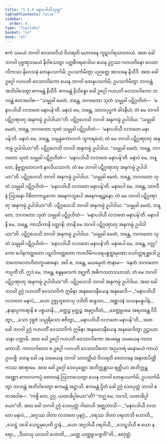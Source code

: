 ```yaml
---
title: "1.5.4 မနာပဒါယီသုတ္တ"
tableOfContents: false
sidebar:
  order: 4
type: "tipitaka"
basket: "su"
book: "a5"
---
```



<DynamicBreadcrumb />

<Division number="44" book="a5" e="ch" v="16" p="42">

<Paragraph number="247" book="a5">
ဧကံ သမယံ ဘဂဝါ ဝေသာလိယံ ဝိဟရတိ မဟာဝနေ ကူဋာဂါရသာလာယံ. အထ ခေါ ဘဂဝါ ပုဗ္ဗဏှသမယံ နိဝါသေတွာ ပတ္တစီဝရမာဒါယ ယေန ဥဂ္ဂဿ ဂဟပတိနော ဝေသာလိကဿ နိဝေသနံ တေနုပသင်္ကမိ; ဥပသင်္ကမိတွာ ပညတ္တေ အာသနေ နိသီဒိ. အထ ခေါ ဥဂ္ဂေါ ဂဟပတိ ဝေသာလိကော ယေန ဘဂဝါ တေနုပသင်္ကမိ; ဥပသင်္ကမိတွာ ဘဂဝန္တံ အဘိဝါဒေတွာ ဧကမန္တံ နိသီဒိ. ဧကမန္တံ နိသိန္နော ခေါ ဥဂ္ဂေါ ဂဟပတိ ဝေသာလိကော ဘဂဝန္တံ ဧတဒဝေါစ—
</Paragraph>

<Paragraph number="248" book="a5">
“သမ္မုခါ မေတံ, ဘန္တေ, ဘဂဝတော သုတံ သမ္မုခါ ပဋိဂ္ဂဟိတံ—  ‘မနာပဒါယီ လဘတေ မနာပန်’တိ. မနာပံ မေ, ဘန္တေ, သာလပုပ္ဖကံ ခါဒနီယံ; တံ မေ ဘဂဝါ ပဋိဂ္ဂဏှာတု အနုကမ္ပံ ဥပါဒါယာ”တိ. ပဋိဂ္ဂဟေသိ ဘဂဝါ အနုကမ္ပံ ဥပါဒါယ.
</Paragraph>

<Paragraph number="249" book="a5">
“သမ္မုခါ မေတံ, ဘန္တေ, ဘဂဝတော သုတံ သမ္မုခါ ပဋိဂ္ဂဟိတံ—  ‘မနာပဒါယီ လဘတေ မနာပန်’တိ. မနာပံ မေ, ဘန္တေ, သမ္ပန္နကောလကံ သူကရမံသံ; တံ မေ ဘဂဝါ ပဋိဂ္ဂဏှာတု အနုကမ္ပံ ဥပါဒါယာ”တိ. ပဋိဂ္ဂဟေသိ ဘဂဝါ အနုကမ္ပံ ဥပါဒါယ.
</Paragraph>

<Paragraph number="250" book="a5">
“သမ္မုခါ မေတံ, ဘန္တေ, ဘဂဝတော သုတံ သမ္မုခါ ပဋိဂ္ဂဟိတံ—  ‘မနာပဒါယီ လဘတေ မနာပန်’တိ. မနာပံ မေ, ဘန္တေ, နိဗ္ဗတ္တတေလကံ နာလိယသာကံ; တံ မေ ဘဂဝါ ပဋိဂ္ဂဏှာတု အနုကမ္ပံ ဥပါဒါယာ”တိ. ပဋိဂ္ဂဟေသိ ဘဂဝါ အနုကမ္ပံ ဥပါဒါယ.
</Paragraph>

<Paragraph number="251" book="a5">
“သမ္မုခါ မေတံ, ဘန္တေ, ဘဂဝတော သုတံ သမ္မုခါ ပဋိဂ္ဂဟိတံ—  ‘မနာပဒါယီ လဘတေ မနာပန်’တိ. မနာပေါ မေ, ဘန္တေ, သာလီနံ ဩဒနော ဝိစိတကာဠကော အနေကသူပေါ အနေကဗျဉ္ဇနော; တံ မေ ဘဂဝါ ပဋိဂ္ဂဏှာတု အနုကမ္ပံ ဥပါဒါယာ”တိ. ပဋိဂ္ဂဟေသိ ဘဂဝါ အနုကမ္ပံ ဥပါဒါယ.
</Paragraph>

<Paragraph number="252" book="a5">
“သမ္မုခါ မေတံ, ဘန္တေ, ဘဂဝတော သုတံ သမ္မုခါ ပဋိဂ္ဂဟိတံ—  ‘မနာပဒါယီ လဘတေ မနာပန်’တိ. မနာပါနိ မေ, ဘန္တေ, ကာသိကာနိ ဝတ္ထာနိ; တာနိ မေ ဘဂဝါ ပဋိဂ္ဂဏှာတု အနုကမ္ပံ ဥပါဒါယာ”တိ. ပဋိဂ္ဂဟေသိ ဘဂဝါ အနုကမ္ပံ ဥပါဒါယ.
</Paragraph>

<Paragraph number="253" book="a5">
“သမ္မုခါ မေတံ, ဘန္တေ, ဘဂဝတော သုတံ သမ္မုခါ ပဋိဂ္ဂဟိတံ—  ‘မနာပဒါယီ လဘတေ မနာပန်’တိ. မနာပေါ မေ, ဘန္တေ, ပလ္လင်္ကော ဂေါနကတ္ထတော ပဋလိကတ္ထတော ကဒလိမိဂပဝရပစ္စတ္ထရဏော သော်တ္တရစ္ဆဒေါ ဥဘတောလောဟိတကူပဓာနော. အပိ စ, ဘန္တေ, မယမ္ပေတံ ဇာနာမ—  ‘နေတံ ဘဂဝတော ကပ္ပတီ’တိ. ဣဒံ မေ, ဘန္တေ, စန္ဒနဖလကံ အဂ္ဃတိ အဓိကသတသဟဿံ; တံ မေ ဘဂဝါ ပဋိဂ္ဂဏှာတု အနုကမ္ပံ ဥပါဒါယာ”တိ. ပဋိဂ္ဂဟေသိ ဘဂဝါ အနုကမ္ပံ ဥပါဒါယ. အထ ခေါ ဘဂဝါ ဥဂ္ဂံ ဂဟပတိံ ဝေသာလိကံ ဣမိနာ အနုမောဒနီယေန အနုမောဒိ—
</Paragraph>

<Paragraph number="254" type="verses" book="a5">
_“မနာပဒါယီ လဘတေ မနာပံ,_  
_ယော ဥဇ္ဇုဘူတေသု ဒဒါတိ ဆန္ဒသာ;_  
_အစ္ဆာဒနံ သယနမန္နပါနံ,_  
_နာနာပ္ပကာရာနိ စ ပစ္စယာနိ._  

</Paragraph>

<Paragraph number="255" type="verses" book="a5">
_စတ္တဉ္စ မုတ္တဉ္စ အနုဂ္ဂဟီတံ,_  
_ခေတ္တူပမေ အရဟန္တေ ဝိဒိတွာ;_  
_သော ဒုစ္စဇံ သပ္ပုရိသော စဇိတွာ,_  
_မနာပဒါယီ လဘတေ မနာပန်”တိ._  

</Paragraph>

<Paragraph number="256" book="a5">
အထ ခေါ ဘဂဝါ ဥဂ္ဂံ ဂဟပတိံ ဝေသာလိကံ ဣမိနာ အနုမောဒနီယေန အနုမောဒိတွာ ဥဋ္ဌာယာသနာ ပက္ကာမိ.
</Paragraph>

<Paragraph number="257" book="a5">
အထ ခေါ ဥဂ္ဂေါ ဂဟပတိ ဝေသာလိကော အပရေန သမယေန ကာလမကာသိ. ကာလင်္ကတော စ ဥဂ္ဂေါ ဂဟပတိ ဝေသာလိကော အညတရံ မနောမယံ ကာယံ ဥပပဇ္ဇိ. တေန ခေါ ပန သမယေန ဘဂဝါ သာဝတ္ထိယံ ဝိဟရတိ ဇေတဝနေ အနာထပိဏ္ဍိကဿ အာရာမေ. အထ ခေါ ဥဂ္ဂေါ ဒေဝပုတ္တော အဘိက္ကန္တာယ ရတ္တိယာ အဘိက္ကန္တဝဏ္ဏော ကေဝလကပ္ပံ ဇေတဝနံ ဩဘာသေတွာ ယေန ဘဂဝါ တေနုပသင်္ကမိ; ဥပသင်္ကမိတွာ ဘဂဝန္တံ အဘိဝါဒေတွာ ဧကမန္တံ အဋ္ဌာသိ. ဧကမန္တံ ဌိတံ ခေါ ဥဂ္ဂံ ဒေဝပုတ္တံ ဘဂဝါ ဧတဒဝေါစ—  “ကစ္စိ တေ, ဥဂ္ဂ, ယထာဓိပ္ပါယော”တိ? “တဂ္ဃ မေ, ဘဂဝါ, ယထာဓိပ္ပါယော”တိ. အထ ခေါ ဘဂဝါ ဥဂ္ဂံ ဒေဝပုတ္တံ ဂါထာဟိ အဇ္ဈဘာသိ—
</Paragraph>

<Paragraph number="258" type="verses" book="a5">
_“မနာပဒါယီ လဘတေ မနာပံ,_  
_အဂ္ဂဿ ဒါတာ လဘတေ ပုနဂ္ဂံ;_  
_ဝရဿ ဒါတာ ဝရလာဘိ ဟောတိ,_  
_သေဋ္ဌံ ဒဒေါ သေဋ္ဌမုပေတိ ဌာနံ._  

</Paragraph>

<Paragraph number="259" type="verses" book="a5">
_ယော အဂ္ဂဒါယီ ဝရဒါယီ,_  
_သေဋ္ဌဒါယီ စ ယော နရော;_  
_ဒီဃာယု ယသဝါ ဟောတိ,_  
_ယတ္ထ ယတ္ထူပပဇ္ဇတီ”တိ._  


</Paragraph>
</Division>

<Paragraph number="260" type="center" book="a5">
စတုတ္ထံ.
</Paragraph>